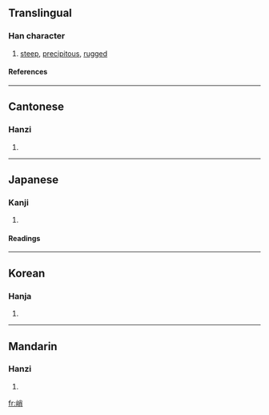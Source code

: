 ==Translingual==
===Han character===
{{Han char|rn=46|rad=山|as=07|sn=10|four=2972<sub>7</sub>|canj=山火月 (UFB)}}
# [[steep]], [[precipitous]], [[rugged]]
====References====
{{Han ref|kx=0311.230|dkj=08085|dj=0611.230|hdz=10773.100|uh=5CED|ud=23789|bh=AE6B|bd=44651}}
----
==Cantonese==
===Hanzi===
{{yue-hanzi|jyut=|y=chiu3}}
# {{defn|Cantonese}}
----
==Japanese==
===Kanji===
{{ja-kanji|grade=|rs=山07}}
# {{defn|Japanese}} 
====Readings====
{{ja-readings|on=[[しょう]] (shō)|kun=[[けわしい]] (kewashii), [[きびしい]] (kibishii)}}
----
==Korean==
===Hanja===
{{ko-hanja|hangeul=초|rv=cho|mr=ch'o}}
# {{defn|Korean}}
----
==Mandarin==
===Hanzi===
{{cmn-hanzi|pin=[[qiào]] ([[qiao4]])|wg=ch'iao<sup>4</sup>}}
# {{defn|Mandarin}}

[[fr:峭]]